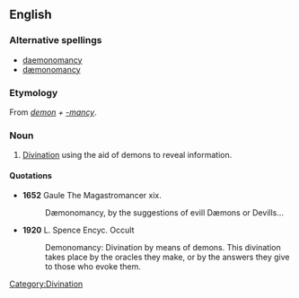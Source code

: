 ==English==

===Alternative spellings===
*[[daemonomancy]]
*[[dæmonomancy]]

===Etymology===
From ''[[demon]] + [[-mancy]]''.

===Noun===
{{en-noun|-}}

# [[divination|Divination]] using the aid of demons to reveal information.

====Quotations====
*'''1652''' Gaule The Magastromancer xix.
*:Dæmonomancy, by the suggestions of evill Dæmons or Devills...
*'''1920''' L. Spence Encyc. Occult
*:Demonomancy: Divination by means of demons. This divination takes place by the oracles they make, or by the answers they give to those who evoke them.

[[Category:Divination]]